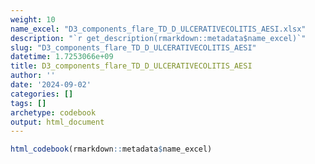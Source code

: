 ```yaml
---
weight: 10
name_excel: "D3_components_flare_TD_D_ULCERATIVECOLITIS_AESI.xlsx"
description: "`r get_description(rmarkdown::metadata$name_excel)`"
slug: "D3_components_flare_TD_D_ULCERATIVECOLITIS_AESI"
datetime: 1.7253066e+09
title: D3_components_flare_TD_D_ULCERATIVECOLITIS_AESI
author: ''
date: '2024-09-02'
categories: []
tags: []
archetype: codebook
output: html_document
---
```


```r
html_codebook(rmarkdown::metadata$name_excel)
```
